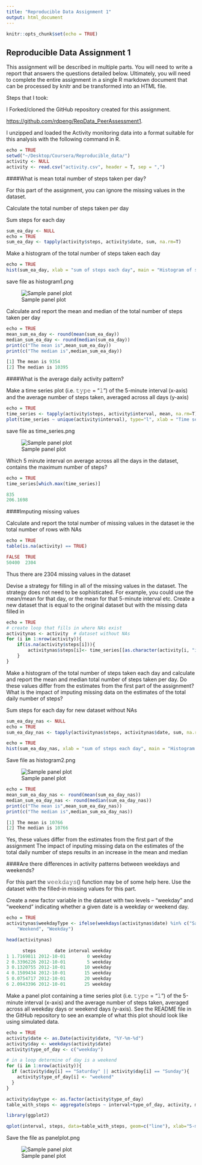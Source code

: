 ```yaml
---
title: "Reproducible Data Assignment 1"
output: html_document
---
```


```r
knitr::opts_chunk$set(echo = TRUE)
```

## Reproducible Data Assignment 1

This assignment will be described in multiple parts. You will need to write a report that answers the questions detailed below. Ultimately, you will need to complete the entire assignment in a single R markdown document that can be processed by knitr and be transformed into an HTML file.

Steps that I took:

I Forked/cloned the GitHub repository created for this assignment.

<https://github.com/rdpeng/RepData_PeerAssessment1>.

I unzipped and loaded the Activity monitoring data into a format suitable for this analysis with the following command in R.

```r
echo = TRUE
setwd("~/Desktop/Coursera/Reproducible_data/")
activity <- NULL
activity <- read.csv("activity.csv", header = T, sep = ",")
```

####What is mean total number of steps taken per day?

For this part of the assignment, you can ignore the missing values in the dataset.

Calculate the total number of steps taken per day

Sum steps for each day 

```r
sum_ea_day <- NULL
echo = TRUE
sum_ea_day <- tapply(activity$steps, activity$date, sum, na.rm=T)
```

Make a histogram of the total number of steps taken each day
```r
echo = TRUE
hist(sum_ea_day, xlab = "sum of steps each day", main = "Histogram of steps taken each day")
```
save file as histogram1.png

![Sample panel plot](histogram1.png) 

Calculate and report the mean and median of the total number of steps taken per day

```r
echo = TRUE
mean_sum_ea_day <- round(mean(sum_ea_day))
median_sum_ea_day <- round(median(sum_ea_day))
print(c("The mean is",mean_sum_ea_day))
print(c("The median is",median_sum_ea_day))
```

```r
[1] The mean is 9354
[2] The median is 10395
```

####What is the average daily activity pattern?

Make a time series plot (i.e. 𝚝𝚢𝚙𝚎 = "𝚕") of the 5-minute interval (x-axis) and the average number of steps taken, averaged across all days (y-axis)

```r
echo = TRUE
time_series <- tapply(activity$steps, activity$interval, mean, na.rm=T)
plot(time_series ~ unique(activity$interval), type="l", xlab = "Time series (5-min interval)", ylab = "Average number of steps taken")
```

save file as time_series.png

![Sample panel plot](time_series.png) 


Which 5 minute interval on average across all the days in the dataset, contains the maximum number of steps?

```r
echo = TRUE
time_series[which.max(time_series)]
```

```r
835 
206.1698 
```

####Imputing missing values

Calculate and report the total number of missing values in the dataset ie the total number of rows with NAs

```r
echo = TRUE
table(is.na(activity) == TRUE)
```

```r
FALSE  TRUE 
50400  2304 
```
Thus there are 2304 missing values in the dataset

Devise a strategy for filling in all of the missing values in the dataset. The strategy does not need to be sophisticated. For example, you could use the mean/mean for that day, or the mean for that 5-minute interval etc.
Create a new dataset that is equal to the original dataset but with the missing data filled in

```r
echo = TRUE
# create loop that fills in where NAs exist
activitynas <- activity  # dataset without NAs
for (i in 1:nrow(activity)){
    if(is.na(activity$steps[i])){
        activitynas$steps[i]<- time_series[[as.character(activity[i, "interval"])]]
    }
}
```


Make a histogram of the total number of steps taken each day and calculate and report the mean and median total number of steps taken per day. Do these values differ from the estimates from the first part of the assignment? What is the impact of imputing missing data on the estimates of the total daily number of steps?

Sum steps for each day for new dataset without NAs

```r
sum_ea_day_nas <- NULL
echo = TRUE
sum_ea_day_nas <- tapply(activitynas$steps, activitynas$date, sum, na.rm=T)
```

```r
echo = TRUE
hist(sum_ea_day_nas, xlab = "sum of steps each day", main = "Histogram of steps taken each day without NAs")
```

Save file as histogram2.png

![Sample panel plot](histogram2.png) 

```r
echo = TRUE
mean_sum_ea_day_nas <- round(mean(sum_ea_day_nas))
median_sum_ea_day_nas <- round(median(sum_ea_day_nas))
print(c("The mean is",mean_sum_ea_day_nas))
print(c("The median is",median_sum_ea_day_nas))
```

```r
[1] The mean is 10766
[2] The median is 10766
```
Yes, these values differ from the estimates from the first part of the assignment 
The impact of inputing missing data on the estimates of the total daily number of steps results in an increase in the mean and median


####Are there differences in activity patterns between weekdays and weekends?

For this part the 𝚠𝚎𝚎𝚔𝚍𝚊𝚢𝚜() function may be of some help here. Use the dataset with the filled-in missing values for this part.

Create a new factor variable in the dataset with two levels – “weekday” and “weekend” indicating whether a given date is a weekday or weekend day.


```r
echo = TRUE
activitynas$weekdayType <- ifelse(weekdays(activitynas$date) %in% c("Satuday", "Sunday"), 
    "Weekend", "Weekday")

head(activitynas)
```

```r
      steps       date interval weekday
1 1.7169811 2012-10-01        0 weekday
2 0.3396226 2012-10-01        5 weekday
3 0.1320755 2012-10-01       10 weekday
4 0.1509434 2012-10-01       15 weekday
5 0.0754717 2012-10-01       20 weekday
6 2.0943396 2012-10-01       25 weekday
```

Make a panel plot containing a time series plot (i.e. 𝚝𝚢𝚙𝚎 = "𝚕") of the 5-minute interval (x-axis) and the average number of steps taken, averaged across all weekday days or weekend days (y-axis). See the README file in the GitHub repository to see an example of what this plot should look like using simulated data.


```r
echo = TRUE
activity$date <- as.Date(activity$date, "%Y-%m-%d")
activity$day <- weekdays(activity$date)
activity$type_of_day <- c("weekday")

# in a loop determine of day is a weekend
for (i in 1:nrow(activity)){
  if (activity$day[i] == "Saturday" || activity$day[i] == "Sunday"){
    activity$type_of_day[i] <- "weekend"
  }
}

activity$daytype <- as.factor(activity$type_of_day)
table_with_steps <- aggregate(steps ~ interval+type_of_day, activity, mean)

library(ggplot2)

qplot(interval, steps, data=table_with_steps, geom=c("line"), xlab="5-minute Interval", ylab="Average Number Of Steps", main="") + facet_wrap(~ type_of_day, ncol=1)
```

Save the file as panelplot.png

![Sample panel plot](panelplot.png) 



